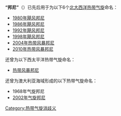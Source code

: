 '''“邦尼”'''（{{lang-en|Bonnie}}）已先后用于为以下6个[[北大西洋热带气旋|北大西洋热带气旋]]命名：

* [[1980年太平洋飓风季#飓风邦尼|1980年飓风邦尼]]
* [[1986年飓风邦尼|1986年飓风邦尼]]
* [[1992年飓风邦尼|1992年飓风邦尼]]
* [[1998年飓风邦尼|1998年飓风邦尼]]
* [[2004年热带风暴邦尼|2004年热带风暴邦尼]]
* [[2010年热带风暴邦尼|2010年热带风暴邦尼]]

还曾为以下西太平洋热带气旋命名：

* [[1978年太平洋台风季#热带风暴邦尼|热带风暴邦尼]]

还曾为澳大利亚海域形成的以下热带气旋命名：

* 1968年气旋邦尼
* [[2001－2002年澳大利亚海域热带气旋季#气旋邦尼|2002年气旋邦尼]]

{{disambig}}

{{1978年後大西洋颶風季熱帶氣旋名單}}

[[Category:热带气旋消歧义|Category:热带气旋消歧义]]